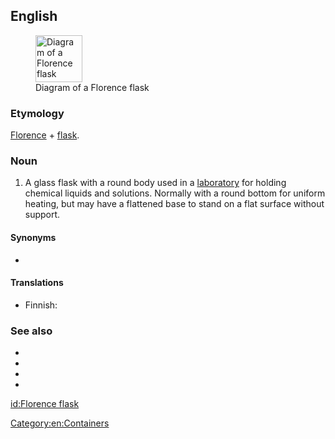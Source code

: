 ==English==
{{wikipedia}}
[[Image:Round bottomed flask half full.png|right|75px|Diagram of a Florence flask]]

===Etymology===
[[Florence]] + [[flask]].

===Noun===
{{en-noun|head=Florence flask}}

# {{lb|en|chemistry}} A glass flask with a round body used in a [[laboratory]] for holding chemical liquids and solutions. Normally with a round bottom for uniform heating, but may have a flattened base to stand on a flat surface without support.

====Synonyms====
* {{l|en|boiling flask}}

====Translations====
{{trans-top|round laboratory flask}}
* Finnish: {{t|fi|pyörökolvi}}
{{trans-mid}}
{{trans-bottom}}

===See also===
* {{l|en|Erlenmeyer flask}}
* {{l|en|jordan}}
* {{l|en|round-bottomed flask}}
* {{l|en|volumetric flask}}

[[Category:en:Containers]]

[[id:Florence flask]]